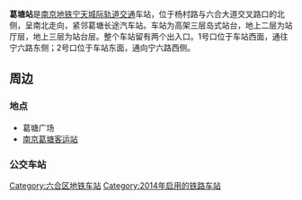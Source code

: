 {{Station Infobox
|Station Name = 葛塘
|Engname = Getang
|linecolour =  {{南京地铁线路色|S8}}
|linecolour2 =  {{南京地铁线路色|11}}
|Image = Nanjing Metro S8 in Getang Station.jpg
|Caption = 
|Code = 
|Location = [[江苏省|江苏省]][[南京市|南京市]][[六合区|六合区]]
|Coord = {{coord|32.250249|118.760247|format=dms|type:railwaystation_region:CN}}
|Colour = 
|Type = 高架岛式车站
|connections = [[南京公交|南京公交]]
|Line = {{RailwayLineColor|#ECA153|■}}[[南京地铁S8号线|南京地铁S8号线]]
|Open = 2014年8月1日
|Platform = 1个
|Exit = 2个
|Openhours = 
|Time First = 
|Time Last = 
|Map = 
|Linename1 = [[南京地铁S8号线|S8号线]]
|start1 = [[泰山新村站|泰山新村]]
|pre1 = [[大厂站|大厂]]
|next1 = [[长芦站|长芦]]
|end1 =  [[金牛湖站|金牛湖]]
|Linename2 =
|start2 = 
|pre2 = 
|next2 =
|end2 =
}}

'''葛塘站'''是[[南京地铁|南京地铁]][[宁天城际轨道交通|宁天城际轨道交通]]车站，位于杨村路与六合大道交叉路口的北侧，呈南北走向，紧邻葛塘长途汽车站。车站为高架三层岛式站台，地上二层为站厅层，地上三层为站台层。整个车站留有两个出入口。1号口位于车站西面，通往宁六路东侧；2号口位于车站东面，通向宁六路西侧。
==周边==
===地点===
*葛塘广场
*[[南京葛塘客运站|南京葛塘客运站]]
===公交车站===
{{南京公交线路简单列表|station=葛塘地铁站（近1、2出口）|Y28|502|503|521|618|654|657}}

{{宁天城际轨道交通车站}}
[[Category:六合区地铁车站|Category:六合区地铁车站]]
[[Category:2014年启用的铁路车站|Category:2014年启用的铁路车站]]